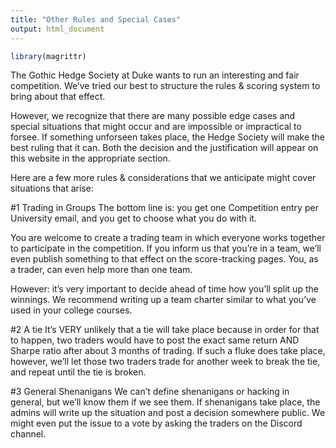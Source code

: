 ```yaml
---
title: "Other Rules and Special Cases"
output: html_document
---
```


```r
library(magrittr)
```

The Gothic Hedge Society at Duke wants to run an interesting and fair 
competition. We've tried our best to structure the rules & scoring system to 
bring about that effect. 

However, we recognize that there are many possible edge cases and special 
situations that might occur and are impossible or impractical to forsee. If 
something unforseen takes place, the Hedge Society will make the best ruling 
that it can. Both the decision and the justification will appear on this 
website in the appropriate section.

Here are a few more rules & considerations that we anticipate might cover 
situations that arise:

#1 Trading in Groups
The bottom line is: you get one Competition entry per University email, and you
get to choose what you do with it. 

You are welcome to create a trading team in which everyone works together to 
participate in the competition. If you inform us that you're in a team, we'll
even publish something to that effect on the score-tracking pages. You, as a 
trader, can even help more than one team. 

However: it's very important to decide ahead of time how you'll split up the 
winnings. We recommend writing up a team charter similar to what you've used in 
your college courses. 

#2 A tie
It's VERY unlikely that a tie will take place because in order for that to 
happen, two traders would have to post the exact same return AND Sharpe ratio 
after about 3 months of trading. If such a fluke does take place, however, 
we'll let those two traders trade for another week to break the tie, and repeat 
until the tie is broken.

#3 General Shenanigans
We can't define shenanigans or hacking in general, but we'll know them if we see
them. If shenanigans take place, the admins will write up the situation and 
post a decision somewhere public. We might even put the issue to a vote by 
asking the traders on the Discord channel.
